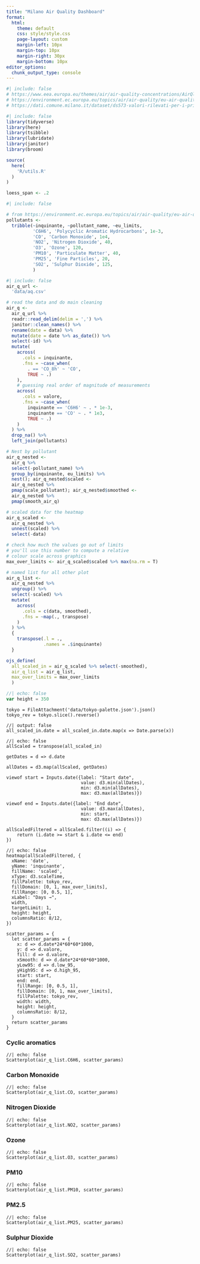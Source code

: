 ```yaml
---
title: "Milano Air Quality Dashboard"
format:
  html: 
    theme: default
    css: style/style.css
    page-layout: custom 
    margin-left: 10px
    margin-top: 10px 
    margin-right: 30px
    margin-bottom: 10px
editor_options: 
  chunk_output_type: console
---
```


```r
#| include: false
# https://www.eea.europa.eu/themes/air/air-quality-concentrations/AirQlimitvalues.png
# https://environment.ec.europa.eu/topics/air/air-quality/eu-air-quality-standards_en
# https://dati.comune.milano.it/dataset/ds573-valori-rilevati-per-i-principali-inquinanti-dell-aria
```

<!--- js dependencies -->
<script src="js/time-series-dot.js"></script>
<script src="js/heatmap.js"></script>
<script src="https://d3js.org/d3.v7.min.js"></script> 
<script src="https://cdn.jsdelivr.net/npm/dayjs@1/dayjs.min.js"></script>

```r
#| include: false
library(tidyverse)
library(here)
library(tsibble)
library(lubridate)
library(janitor)
library(broom)
```

```r
source(
  here(
    'R/utils.R'
  )
)
```

```r
loess_span <- .2
```

```r
#| include: false

# from https://environment.ec.europa.eu/topics/air/air-quality/eu-air-quality-standards_en
pollutants <- 
  tribble(~inquinante, ~pollutant_name, ~eu_limits,
          'C6H6', 'Polycyclic Aromatic Hydrocarbons', 1e-3,
          'CO', 'Carbon Monoxide', 1e4,
          'NO2', 'Nitrogen Dioxide', 40,
          'O3', 'Ozone', 120,
          'PM10', 'Particulate Matter', 40,
          'PM25', 'Fine Particles', 20,
          'SO2', 'Sulphur Dioxide', 125,
          )
```

```r
#| include: false
air_q_url <-
  'data/aq.csv'

# read the data and do main cleaning
air_q <- 
  air_q_url %>% 
  readr::read_delim(delim = ',') %>% 
  janitor::clean_names() %>% 
  rename(date = data) %>% 
  mutate(date = date %>% as_date()) %>% 
  select(-id) %>% 
  mutate(
    across(
      .cols = inquinante,
      .fns = ~case_when(
        . == 'CO_8h' ~ 'CO',
        TRUE ~ .)
    ),
    # guessing real order of magnitude of measurements
    across(
      .cols = valore,
      .fns = ~case_when(
        inquinante == 'C6H6' ~ . * 1e-3,
        inquinante == 'CO' ~ . * 1e3,
        TRUE ~ .)
    )
  ) %>% 
  drop_na() %>% 
  left_join(pollutants)

# Nest by pollutant
air_q_nested <- 
  air_q %>% 
  select(-pollutant_name) %>% 
  group_by(inquinante, eu_limits) %>% 
  nest(); air_q_nested$scaled <- 
  air_q_nested %>% 
  pmap(scale_pollutant); air_q_nested$smoothed <-
  air_q_nested %>% 
  pmap(smooth_air_q)

# scaled data for the heatmap
air_q_scaled <- 
  air_q_nested %>% 
  unnest(scaled) %>% 
  select(-data)

# check how much the values go out of limits
# you'll use this number to compute a relative 
# colour scale across graphics
max_over_limits <- air_q_scaled$scaled %>% max(na.rm = T)

# named list for all other plot
air_q_list <-
  air_q_nested %>% 
  ungroup() %>% 
  select(-scaled) %>% 
  mutate(
    across(
      .cols = c(data, smoothed),
      .fns = ~map(., transpose)
    )
  ) %>% 
  {
    transpose(.l = .,
              .names = .$inquinante)
  }

ojs_define(
  all_scaled_in = air_q_scaled %>% select(-smoothed),
  air_q_list = air_q_list,
  max_over_limits = max_over_limits
  )
```

```js
//| echo: false
var height = 350
```

```ojs
tokyo = FileAttachment('data/tokyo-palette.json').json()
tokyo_rev = tokyo.slice().reverse()  
```


```ojs
//| output: false
all_scaled_in.date = all_scaled_in.date.map(x => Date.parse(x))
```

```ojs
//| echo: false
allScaled = transpose(all_scaled_in)
```

```ojs
getDates = d => d.date

allDates = d3.map(allScaled, getDates)
```

```ojs
viewof start = Inputs.date({label: "Start date",
                            value: d3.min(allDates),
                            min: d3.min(allDates),
                            max: d3.max(allDates)})
```

```ojs
viewof end = Inputs.date({label: "End date",
                            value: d3.max(allDates),
                            min: start,
                            max: d3.max(allDates)})   
```

```ojs
allScaledFiltered = allScaled.filter((i) => {
    return (i.date >= start & i.date <= end) 
})
```

:::::: {.grid}

::::: {.g-col-12 .g-col-xl-8}

::: {.g-col-12}

```ojs
//| echo: false
heatmap(allScaledFiltered, {
  xName: 'date',
  yName: 'inquinante',
  fillName: 'scaled',
  xType: d3.scaleTime,
  fillPalette: tokyo_rev,
  fillDomain: [0, 1, max_over_limits],
  fillRange: [0, 0.5, 1],
  xLabel: "Days →",
  width,
  targetLimit: 1,
  height: height,
  columnsRatio: 8/12,
})
```

:::

:::: {.g-col-12}

```ojs
scatter_params = {
  let scatter_params = {
    x: d => d.date*24*60*60*1000,
    y: d => d.valore,
    fill: d => d.valore,
    xSmooth: d => d.date*24*60*60*1000,
    yLow95: d => d.low_95,
    yHigh95: d => d.high_95,
    start: start,
    end: end,
    fillRange: [0, 0.5, 1], 
    fillDomain: [0, 1, max_over_limits],
    fillPalette: tokyo_rev,
    width: width,
    height: height,
    columnsRatio: 8/12,
  }
  return scatter_params
}
```


::: {.panel-tabset}

### Cyclic aromatics

```ojs
//| echo: false
Scatterplot(air_q_list.C6H6, scatter_params)    
```

### Carbon Monoxide

```ojs
//| echo: false
Scatterplot(air_q_list.CO, scatter_params)    
```


### Nitrogen Dioxide

```ojs
//| echo: false
Scatterplot(air_q_list.NO2, scatter_params)    
```

### Ozone

```ojs
//| echo: false
Scatterplot(air_q_list.O3, scatter_params)
```

### PM10

```ojs
//| echo: false
Scatterplot(air_q_list.PM10, scatter_params)    
```


### PM2.5

```ojs
//| echo: false
Scatterplot(air_q_list.PM25, scatter_params)    
```


### Sulphur Dioxide

```ojs
//| echo: false
Scatterplot(air_q_list.SO2, scatter_params)    
```


:::

::::

:::::

::::: {.g-col-12 .g-col-xl-4}

:::::

::::::
